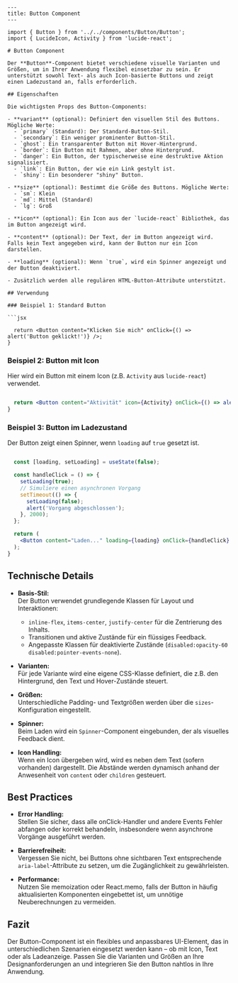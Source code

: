 ```mdx
---
title: Button Component
---

import { Button } from '../../components/Button/Button';
import { LucideIcon, Activity } from 'lucide-react';

# Button Component

Der **Button**-Component bietet verschiedene visuelle Varianten und Größen, um in Ihrer Anwendung flexibel einsetzbar zu sein. Er unterstützt sowohl Text- als auch Icon-basierte Buttons und zeigt einen Ladezustand an, falls erforderlich.

## Eigenschaften

Die wichtigsten Props des Button-Components:

- **variant** (optional): Definiert den visuellen Stil des Buttons. Mögliche Werte:
  - `primary` (Standard): Der Standard-Button-Stil.
  - `secondary`: Ein weniger prominenter Button-Stil.
  - `ghost`: Ein transparenter Button mit Hover-Hintergrund.
  - `border`: Ein Button mit Rahmen, aber ohne Hintergrund.
  - `danger`: Ein Button, der typischerweise eine destruktive Aktion signalisiert.
  - `link`: Ein Button, der wie ein Link gestylt ist.
  - `shiny`: Ein besonderer "shiny" Button.
  
- **size** (optional): Bestimmt die Größe des Buttons. Mögliche Werte:
  - `sm`: Klein
  - `md`: Mittel (Standard)
  - `lg`: Groß
  
- **icon** (optional): Ein Icon aus der `lucide-react` Bibliothek, das im Button angezeigt wird.
  
- **content** (optional): Der Text, der im Button angezeigt wird. Falls kein Text angegeben wird, kann der Button nur ein Icon darstellen.
  
- **loading** (optional): Wenn `true`, wird ein Spinner angezeigt und der Button deaktiviert.

- Zusätzlich werden alle regulären HTML-Button-Attribute unterstützt.

## Verwendung

### Beispiel 1: Standard Button

```jsx

  return <Button content="Klicken Sie mich" onClick={() => alert('Button geklickt!')} />;
}
```

### Beispiel 2: Button mit Icon

Hier wird ein Button mit einem Icon (z.B. `Activity` aus `lucide-react`) verwendet.

```jsx

  return <Button content="Aktivität" icon={Activity} onClick={() => alert('Aktivität Button geklickt!')} />;
}
```

### Beispiel 3: Button im Ladezustand

Der Button zeigt einen Spinner, wenn `loading` auf `true` gesetzt ist.

```jsx

  const [loading, setLoading] = useState(false);

  const handleClick = () => {
    setLoading(true);
    // Simuliere einen asynchronen Vorgang
    setTimeout(() => {
      setLoading(false);
      alert('Vorgang abgeschlossen');
    }, 2000);
  };

  return (
    <Button content="Laden..." loading={loading} onClick={handleClick} />
  );
}
```

## Technische Details

- **Basis-Stil:**  
  Der Button verwendet grundlegende Klassen für Layout und Interaktionen:
  - `inline-flex`, `items-center`, `justify-center` für die Zentrierung des Inhalts.
  - Transitionen und aktive Zustände für ein flüssiges Feedback.
  - Angepasste Klassen für deaktivierte Zustände (`disabled:opacity-60 disabled:pointer-events-none`).

- **Varianten:**  
  Für jede Variante wird eine eigene CSS-Klasse definiert, die z.B. den Hintergrund, den Text und Hover-Zustände steuert.

- **Größen:**  
  Unterschiedliche Padding- und Textgrößen werden über die `sizes`-Konfiguration eingestellt.

- **Spinner:**  
  Beim Laden wird ein `Spinner`-Component eingebunden, der als visuelles Feedback dient.

- **Icon Handling:**  
  Wenn ein Icon übergeben wird, wird es neben dem Text (sofern vorhanden) dargestellt. Die Abstände werden dynamisch anhand der Anwesenheit von `content` oder `children` gesteuert.

## Best Practices

- **Error Handling:**  
  Stellen Sie sicher, dass alle onClick-Handler und andere Events Fehler abfangen oder korrekt behandeln, insbesondere wenn asynchrone Vorgänge ausgeführt werden.

- **Barrierefreiheit:**  
  Vergessen Sie nicht, bei Buttons ohne sichtbaren Text entsprechende `aria-label`-Attribute zu setzen, um die Zugänglichkeit zu gewährleisten.

- **Performance:**  
  Nutzen Sie memoization oder React.memo, falls der Button in häufig aktualisierten Komponenten eingebettet ist, um unnötige Neuberechnungen zu vermeiden.

## Fazit

Der Button-Component ist ein flexibles und anpassbares UI-Element, das in unterschiedlichen Szenarien eingesetzt werden kann – ob mit Icon, Text oder als Ladeanzeige. Passen Sie die Varianten und Größen an Ihre Designanforderungen an und integrieren Sie den Button nahtlos in Ihre Anwendung.
```